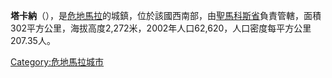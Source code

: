 '''塔卡納'''（{{lang-es|Tacaná}}），是[[危地馬拉|危地馬拉]]的城鎮，位於該國西南部，由[[聖馬科斯省|聖馬科斯省]]負責管轄，面積302平方公里，海拔高度2,272米，2002年人口62,620，人口密度每平方公里207.35人。

{{Guatemala-geo-stub}}
[[Category:危地馬拉城市|Category:危地馬拉城市]]